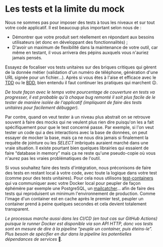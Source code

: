 # Les tests et la limite du mock

Nous ne sommes pas pour imposer des tests à tous les niveaux et sur tout votre code applicatif. Il est beaucoup plus important selon nous de :

- Démontrer que votre produit sert réellement en répondant aux besoins utilisateurs (et donc en développant des fonctionnalités) ;
- D'avoir un maximum de flexibilité dans la maintenance de votre outil, car même en testant, il vous arrivera des pépins auxquels vous n'auriez jamais pensés.

Essayez de focaliser vos tests unitaires sur des briques critiques qui gèrent de la donnée métier (validation d'un numéro de téléphone, génération d'une URL signée pour un fichier…). Après si vous êtes à l'aise et efficace avec le [TDD](https://fr.wikipedia.org/wiki/Test_driven_development) ou le [BDD](https://en.wikipedia.org/wiki/Behavior-driven_development), bien entendu il faut continuer les pratiques qui marchent 😉.

_De toute façon avec le temps votre pourcentage de couverture en tests va progresser, il est probable qu'à chaque bug remonté il soit plus facile de le tester de manière isolée de l'applicatif (impliquant de faire des tests unitaires pour facilement débugger)._

Par contre, quand on veut tester à un niveau plus abstrait on se retrouve souvent à faire des mocks qui ne veulent plus rien dire puisqu'on les a fait spécifiquement pour que le test concerné passe. Par exemple, si l'on veut tester un code qui a des interactions avec la base de données, on peut essayer de mocker la base, mais ça ne nous dira jamais si finalement la requête de jointure ou les _SELECT_ imbriqués auraient marché dans une vraie situation. Il existe pourtant bien quelques librairies qui essaient de faire “database in memory” mais ça ne reste qu'une pseudo-copie où vous n'aurez pas les vraies problématiques de l'outil.

Si vous souhaitez faire des tests d'intégration, nous préconisons de faire des tests en restant local à votre code, avec toute la logique dans votre test (comme pour des tests unitaires). Pour cela nous utilisons [test-containers](https://github.com/testcontainers/testcontainers-node) qui va communiquer avec votre Docker local pour peupler de façon éphémère par exemple une PostgreSQL, un [mailcatcher](https://hub.docker.com/r/aerzas/mailcatcher)… afin de faire des tests qui reproduisent un minimum l'environnement de production. Comme l'image d'un container est en cache après le premier test, peupler un container prend à peine quelques secondes et cela devient totalement transparent.

_Le processus marche aussi dans les CI/CD (en tout cas sur GitHub Actions) puisque le runner Docker est disponible via son API HTTP, donc vos tests sont en mesure de dire à la pipeline “peuple un container, puis éteins-le”. Plus besoin de spécifier en dur dans la pipeline les potentielles dépendances de services_ 🙌*.*
